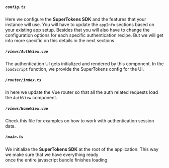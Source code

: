 

##### `config.ts`

Here we configure the **SuperTokens SDK** and the features that your instance will use.
You will have to update the `appInfo` sections based on your existing app setup. 
Besides that you will also have to change the configuration options for each specific authentication <GuideRecipeLink link="architecture#what-is-a-recipe">recipe</GuideRecipeLink>. But we will get into more specific on this details in the next sections.

##### `/views/AuthView.vue`

The authentication UI gets initialized and rendered by this component.
In the `loadScript` function, we provide the SuperTokens config for the UI.

##### `/router/index.ts`

In here we update the Vue router so that all the auth related requests load the `AuthView` component.

##### `/views/HomeView.vue`

Check this file for examples on how to work with authentication session data.

##### `/main.ts`

We initialize the **SuperTokens SDK** at the root of the application. This way we make sure that we have everything ready  
once the entire javascript bundle finishes loading.
